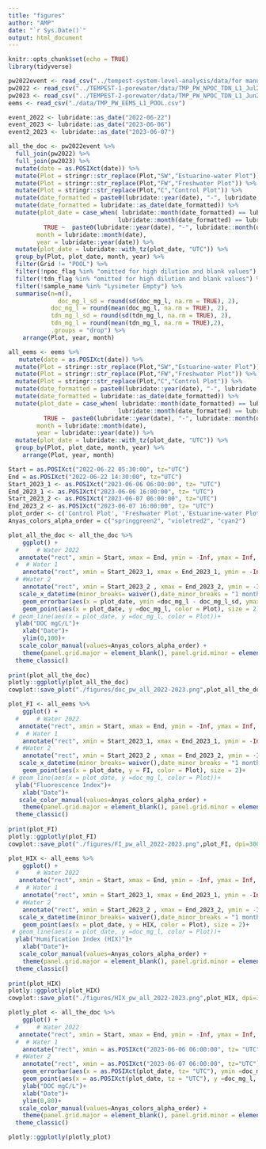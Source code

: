 ```yaml
---
title: "figures"
author: "AMP"
date: "`r Sys.Date()`"
output: html_document
---
```


```r
knitr::opts_chunk$set(echo = TRUE)
library(tidyverse)
```

```r
pw2022event <- read_csv("../tempest-system-level-analysis/data/for manuscript/TMP_PW_NPOC_TDN_L2_2022_jun_jul_all_grids.csv")
pw2022 <- read_csv("../TEMPEST-1-porewater/data/TMP_PW_NPOC_TDN_L1_Jul2022-May2023.csv")
pw2023 <- read_csv("../TEMPEST-2-porewater/data/TMP_PW_NPOC_TDN_L1_Jun2023-Dec2023.csv")
eems <- read_csv("./data/TMP_PW_EEMS_L1_POOL.csv")

event_2022 <- lubridate::as_date("2022-06-22")
event_2023 <- lubridate::as_date("2023-06-06")
event2_2023 <- lubridate::as_date("2023-06-07")

all_the_doc <- pw2022event %>%
  full_join(pw2022) %>%
  full_join(pw2023) %>%
  mutate(date = as.POSIXct(date)) %>%
  mutate(Plot = stringr::str_replace(Plot,"SW","Estuarine-water Plot")) %>%
  mutate(Plot = stringr::str_replace(Plot,"FW","Freshwater Plot")) %>%
  mutate(Plot = stringr::str_replace(Plot,"C","Control Plot")) %>%
  mutate(date_formatted = paste0(lubridate::year(date), "-", lubridate::month(date), "-", lubridate::day(date))) %>%
  mutate(date_formatted = lubridate::as_date(date_formatted)) %>%
  mutate(plot_date = case_when( lubridate::month(date_formatted) == lubridate::month(event_2023) ~ paste0(lubridate::year(date), "-", lubridate::month(date), "-", lubridate::day(date)),
                               lubridate::month(date_formatted) == lubridate::month(event_2023) ~ paste0(lubridate::year(date), "-", lubridate::month(date), "-", lubridate::day(date)),
          TRUE ~  paste0(lubridate::year(date), "-", lubridate::month(date), "-", "01")),
        month = lubridate::month(date),
        year = lubridate::year(date)) %>%
  mutate(plot_date = lubridate::with_tz(plot_date, "UTC")) %>%
  group_by(Plot, plot_date, month, year) %>% 
  filter(Grid != "POOL") %>%
  filter(!npoc_flag %in% "omitted for high dilution and blank values") %>%
  filter(!tdn_flag %in% "omitted for high dilution and blank values") %>%
  filter(!sample_name %in% "Lysimeter Empty") %>%
  summarise(n=n(),
              doc_mg_l_sd = round(sd(doc_mg_l, na.rm = TRUE), 2),
            doc_mg_l = round(mean(doc_mg_l, na.rm = TRUE), 2),
            tdn_mg_l_sd = round(sd(tdn_mg_l, na.rm = TRUE), 2),
            tdn_mg_l = round(mean(tdn_mg_l, na.rm = TRUE),2),
            .groups = "drop") %>%
    arrange(Plot, year, month)

all_eems <- eems %>%
   mutate(date = as.POSIXct(date)) %>%
  mutate(Plot = stringr::str_replace(Plot,"SW","Estuarine-water Plot")) %>%
  mutate(Plot = stringr::str_replace(Plot,"FW","Freshwater Plot")) %>%
  mutate(Plot = stringr::str_replace(Plot,"C","Control Plot")) %>%
  mutate(date_formatted = paste0(lubridate::year(date), "-", lubridate::month(date), "-", lubridate::day(date))) %>%
  mutate(date_formatted = lubridate::as_date(date_formatted)) %>%
  mutate(plot_date = case_when( lubridate::month(date_formatted) == lubridate::month(event_2023) ~ paste0(lubridate::year(date), "-", lubridate::month(date), "-", lubridate::day(date)),
                               lubridate::month(date_formatted) == lubridate::month(event_2023) ~ paste0(lubridate::year(date), "-", lubridate::month(date), "-", lubridate::day(date)),
          TRUE ~  paste0(lubridate::year(date), "-", lubridate::month(date), "-", "01")),
        month = lubridate::month(date),
        year = lubridate::year(date)) %>%
  mutate(plot_date = lubridate::with_tz(plot_date, "UTC")) %>%
  group_by(Plot, plot_date, month, year) %>% 
    arrange(Plot, year, month)
```

```r
Start = as.POSIXct("2022-06-22 05:30:00", tz="UTC")
End = as.POSIXct("2022-06-22 14:30:00", tz="UTC")
Start_2023_1 <- as.POSIXct("2023-06-06 06:00:00", tz= "UTC")
End_2023_1 <- as.POSIXct("2023-06-06 16:00:00", tz= "UTC")
Start_2023_2 <- as.POSIXct("2023-06-07 06:00:00", tz="UTC")
End_2023_2 <- as.POSIXct("2023-06-07 16:00:00", tz= "UTC")
plot_order <- c('Control Plot', 'Freshwater Plot','Estuarine-water Plot')
Anyas_colors_alpha_order = c("springgreen2", "violetred2", "cyan2")

plot_all_the_doc <- all_the_doc %>%
    ggplot() +
  #     # Water 2022
   annotate("rect", xmin = Start, xmax = End, ymin = -Inf, ymax = Inf, fill = "blue")+
  #  # Water 1
    annotate("rect", xmin = Start_2023_1, xmax = End_2023_1, ymin = -Inf, ymax = Inf, fill = "blue") +
  # #Water 2
    annotate("rect", xmin = Start_2023_2 , xmax = End_2023_2, ymin = -Inf, ymax = Inf, fill = "blue") +
   scale_x_datetime(minor_breaks= waiver(),date_minor_breaks = "1 month", date_breaks="2 months",date_labels= '%b %y')+
    geom_errorbar(aes(x = plot_date, ymin =doc_mg_l - doc_mg_l_sd, ymax=doc_mg_l + doc_mg_l_sd, color = Plot))+
    geom_point(aes(x = plot_date, y =doc_mg_l, color = Plot), size = 2)+
 # geom_line(aes(x = plot_date, y =doc_mg_l, color = Plot))+
  ylab("DOC mgC/L")+
    xlab("Date")+
    ylim(0,100)+
   scale_color_manual(values=Anyas_colors_alpha_order) +
    theme(panel.grid.major = element_blank(), panel.grid.minor = element_blank()) +
  theme_classic()
  
print(plot_all_the_doc)
plotly::ggplotly(plot_all_the_doc)
cowplot::save_plot("./figures/doc_pw_all_2022-2023.png",plot_all_the_doc, dpi=300, base_aspect_ratio = 2:1)
```

```r
plot_FI <- all_eems %>%
    ggplot() +
  #     # Water 2022
   annotate("rect", xmin = Start, xmax = End, ymin = -Inf, ymax = Inf, fill = "blue")+
  #  # Water 1
    annotate("rect", xmin = Start_2023_1, xmax = End_2023_1, ymin = -Inf, ymax = Inf, fill = "blue") +
  # #Water 2
    annotate("rect", xmin = Start_2023_2 , xmax = End_2023_2, ymin = -Inf, ymax = Inf, fill = "blue") +
   scale_x_datetime(minor_breaks= waiver(),date_minor_breaks = "1 month", date_breaks="2 months",date_labels= '%b %y')+
    geom_point(aes(x = plot_date, y = FI, color = Plot), size = 2)+
 # geom_line(aes(x = plot_date, y =doc_mg_l, color = Plot))+
  ylab("Fluorescence Index")+
    xlab("Date")+
   scale_color_manual(values=Anyas_colors_alpha_order) +
    theme(panel.grid.major = element_blank(), panel.grid.minor = element_blank()) +
  theme_classic()
  
print(plot_FI)
plotly::ggplotly(plot_FI)
cowplot::save_plot("./figures/FI_pw_all_2022-2023.png",plot_FI, dpi=300, base_aspect_ratio = 2:1)

plot_HIX <- all_eems %>%
    ggplot() +
  #     # Water 2022
   annotate("rect", xmin = Start, xmax = End, ymin = -Inf, ymax = Inf, fill = "blue")+
  #  # Water 1
    annotate("rect", xmin = Start_2023_1, xmax = End_2023_1, ymin = -Inf, ymax = Inf, fill = "blue") +
  # #Water 2
    annotate("rect", xmin = Start_2023_2 , xmax = End_2023_2, ymin = -Inf, ymax = Inf, fill = "blue") +
   scale_x_datetime(minor_breaks= waiver(),date_minor_breaks = "1 month", date_breaks="2 months",date_labels= '%b %y')+
    geom_point(aes(x = plot_date, y = HIX, color = Plot), size = 2)+
 # geom_line(aes(x = plot_date, y =doc_mg_l, color = Plot))+
  ylab("Humification Index (HIX)")+
    xlab("Date")+
   scale_color_manual(values=Anyas_colors_alpha_order) +
    theme(panel.grid.major = element_blank(), panel.grid.minor = element_blank()) +
  theme_classic()
  
print(plot_HIX)
plotly::ggplotly(plot_HIX)
cowplot::save_plot("./figures/HIX_pw_all_2022-2023.png",plot_HIX, dpi=300, base_aspect_ratio = 2:1)
```

```r
plotly_plot <- all_the_doc %>%
    ggplot() +
  #     # Water 2022
   annotate("rect", xmin = Start, xmax = End, ymin = -Inf, ymax = Inf, fill = "blue")+
  #  # Water 1
    annotate("rect", xmin = as.POSIXct("2023-06-06 06:00:00", tz= "UTC"), xmax = as.POSIXct("2023-06-06 16:00:00", tz= "UTC"), ymin = -Inf, ymax = Inf, fill = "blue") +
  # #Water 2
    annotate("rect", xmin = as.POSIXct("2023-06-07 06:00:00", tz="UTC"), xmax = as.POSIXct("2023-06-07 16:00:00", tz= "UTC"), ymin = -Inf, ymax = Inf, fill = "blue") +
    geom_errorbar(aes(x = as.POSIXct(plot_date, tz= "UTC"), ymin =doc_mg_l - doc_mg_l_sd, ymax=doc_mg_l + doc_mg_l_sd, color = Plot))+
    geom_point(aes(x = as.POSIXct(plot_date, tz = "UTC"), y =doc_mg_l, color = Plot), size = 2)+
    ylab("DOC mgC/L")+
    xlab("Date")+
    ylim(0,80)+
   scale_color_manual(values=Anyas_colors_alpha_order) +
    theme(panel.grid.major = element_blank(), panel.grid.minor = element_blank()) +
  theme_classic()

plotly::ggplotly(plotly_plot)
````
